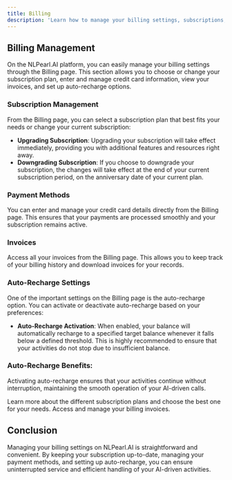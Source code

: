 ```yaml
---
title: Billing
description: 'Learn how to manage your billing settings, subscriptions, and invoices on the NLPearl.AI platform.'
---
```



## Billing Management

On the NLPearl.AI platform, you can easily manage your billing settings through the Billing page. This section allows you to choose or change your subscription plan, enter and manage credit card information, view your invoices, and set up auto-recharge options.

### Subscription Management

From the Billing page, you can select a subscription plan that best fits your needs or change your current subscription:

- **Upgrading Subscription**: Upgrading your subscription will take effect immediately, providing you with additional features and resources right away.
- **Downgrading Subscription**: If you choose to downgrade your subscription, the changes will take effect at the end of your current subscription period, on the anniversary date of your current plan.

### Payment Methods

You can enter and manage your credit card details directly from the Billing page. This ensures that your payments are processed smoothly and your subscription remains active.

### Invoices

Access all your invoices from the Billing page. This allows you to keep track of your billing history and download invoices for your records.

### Auto-Recharge Settings

One of the important settings on the Billing page is the auto-recharge option. You can activate or deactivate auto-recharge based on your preferences:

- **Auto-Recharge Activation**: When enabled, your balance will automatically recharge to a specified target balance whenever it falls below a defined threshold. This is highly recommended to ensure that your activities do not stop due to insufficient balance.

<div className="auto-recharge-info">
  <h3>Auto-Recharge Benefits:</h3>
  <p>Activating auto-recharge ensures that your activities continue without interruption, maintaining the smooth operation of your AI-driven calls.</p>
</div>

<CardGroup cols={2}>
  <Card
    title="Subscription Plans"
    icon="credit-card"
    href="/docs/subscription-plans"
  >
    Learn more about the different subscription plans and choose the best one for your needs.
  </Card>
  <Card
    title="Manage Invoices"
    icon="file-invoice"
    href="/docs/manage-invoices"
  >
    Access and manage your billing invoices.
  </Card>
</CardGroup>

## Conclusion

Managing your billing settings on NLPearl.AI is straightforward and convenient. By keeping your subscription up-to-date, managing your payment methods, and setting up auto-recharge, you can ensure uninterrupted service and efficient handling of your AI-driven activities.
